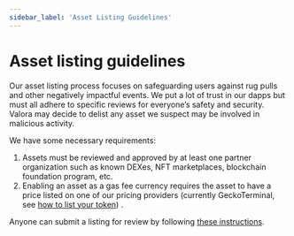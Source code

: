 ```yaml
---
sidebar_label: 'Asset Listing Guidelines'
---
```


# Asset listing guidelines

Our asset listing process focuses on safeguarding users against rug
pulls and other negatively impactful events. We put a lot of trust in
our dapps but must all adhere to specific reviews for everyone’s
safety and security. Valora may decide to delist any asset we suspect
may be involved in malicious activity.

We have some necessary requirements:

1. Assets must be reviewed and approved by at least one partner
   organization such as known DEXes, NFT marketplaces, blockchain
   foundation program, etc.
2. Enabling an asset as a gas fee currency requires the asset to have
   a price listed on one of our pricing providers (currently
   GeckoTerminal, see [how to list your
   token](https://support.coingecko.com/hc/en-us/articles/22611965649305-How-do-I-list-my-token-on-GeckoTerminal-))
   .

Anyone can submit a listing for review by following [these
instructions](https://github.com/valora-inc/address-metadata#adding-new-erc20-tokens).
